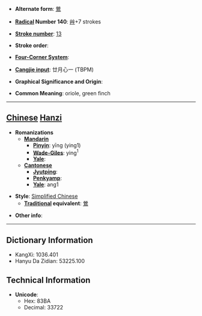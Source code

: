 * '''Alternate form''': [[鶯]]

* '''[[Wiktionary:Chinese radical index| Radical]] Number 140''': [[Wiktionary:Chinese radical index 艸|艸]]+7 strokes

* '''[[Wiktionary:Chinese total strokes index|Stroke number]]''': [[Wiktionary:Chinese total strokes index 13|13]]

* '''Stroke order''': 

* '''[[Wiktionary:Chinese four corner index|Four-Corner System]]''': 

* '''[[Wiktionary:Chinese Cangjie index|Cangjie input]]''': 廿月心一 (TBPM)

* '''Graphical Significance and Origin''': 

* '''Common Meaning''': oriole, green finch

----

== [[Chinese]] [[Hanzi]] ==

* '''Romanizations'''
** '''[[Mandarin]]'''
*** '''[[Pinyin]]''': yīng (ying1)
*** '''[[Wade-Giles]]''': ying<sup>1</sup>
*** '''[[Yale]]''': 
** '''[[Cantonese]]'''
*** '''[[Jyutping]]''':
*** '''[[Penkyamp]]''': 
*** '''[[Yale]]''': ang1

* '''Style''': [[Simplified Chinese]] 
** '''[[Traditional Chinese|Traditional]] equivalent''': [[鶯]]

* '''Other info''': 

----

== Dictionary Information ==

* KangXi: 1036.401
* Hanyu Da Zidian: 53225.100

== Technical Information ==

* '''Unicode''':
** Hex: 83BA
** Decimal: 33722